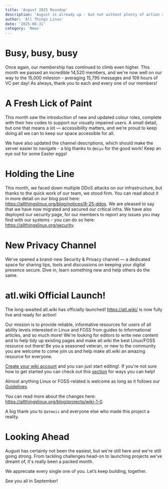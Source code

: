 ```yaml
---
title: 'August 2025 Roundup'
description: 'August is already up - but not without plenty of action along the way!'
author: 'All Things Linux'
date: '2025-08-31'
category: 'News'
---
```



# Busy, busy, busy 

Once again, our membership has continued to climb even higher. This month we passed an incredible 14,520 members, and we're now well on our way to the 15,000 mileston - averaging 15,795 messages and 109 hours of VC per day! As always, thank you to each and every one of our members!

# A Fresh Lick of Paint

This month saw the introduction of new and updated colour roles, complete with their hex codes to support our visually impaired users. A small detail, but one that means a lot — accessibility matters, and we’re proud to keep doing all we can to keep our space accessible for all. 

We have also updated the channel descriptions, which should make the server easier to navigate - a big thanks to `@miyu` for the good work! Keep an eye out for some Easter eggs! 

# Holding the Line

This month, we faced down multiple DDoS attacks on our infrastructure, but thanks to the quick work of our team, we stood firm. You can read about it in more detail on our blog post here: https://allthingslinux.org/blog/notices/8-25-ddos. We are pleased to say that we have now migrated and secured our critical infra. We have also deployed our security page, for our members to report any issues you may find with our systems - you can do so here: https://allthingslinux.org/security.  

# New Privacy Channel 

We’ve opened a brand-new Security & Privacy channel — a dedicated space for sharing tips, tools and discussions on keeping your digital presence secure. Dive in, learn something new and help others do the same.

# atl.wiki Official Launch! 

The long-awaited atl.wiki has officially launched! https://atl.wiki/ is now fully live and ready for action!

Our mission is to provide reliable, informative resources for users of all ability levels interested in Linux and FOSS from guides to informational articles, and so much more! We're looking for editors to write new content and to help tidy up existing pages and make atl.wiki the best Linux/FOSS resource out there! Be you a seasoned veteran, or new to the community you are welcome to come join us and help make atl.wiki an amazing resource for everyone.

[Create your wiki account](<https://atl.wiki/Special:CreateAccount>) and you can just start editing!. If you're not sure how to get started you can check out this [section](<https://atl.wiki/ATL:Contributing#How_YOU_can_Help_the_Wiki>) for ways you can help! 

Almost anything Linux or FOSS-related is welcome as long as it follows our [Guidelines](<https://atl.wiki/ATL:Guidelines>).

You can read more about the changes here: https://allthingslinux.org/blog/projects/wiki-1-0.

A big thank you to `@atmois` and everyone else who made this project a reality.


# Looking Ahead

August has certainly not been the easiest, but we're still here and we're still going strong. From tackling challenges head-on to launching projects we've dreamt of, it's really been a packed month.

We appreciate every single one of you. Let’s keep building, together.

See you all in September!
